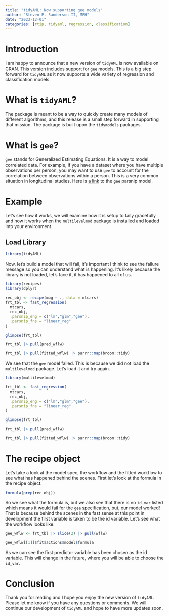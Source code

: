 ```yaml
---
title: "tidyAML: Now supporting gee models"
author: "Steven P. Sanderson II, MPH"
date: "2023-12-01"
categories: [rtip, tidyaml, regression, classification]
---
```


# Introduction

I am happy to announce that a new version of `tidyAML` is now available on CRAN. This version includes support for `gee` models. This is a big step forward for `tidyAML` as it now supports a wide variety of regression and classification models.

# What is `tidyAML`?

The package is meant to be a way to quickly create many models of different algorithms, and this release is a small step forward in supporting that mission. The package is built upon the `tidymodels` packages.

# What is `gee`?

`gee` stands for Generalized Estimating Equations. It is a way to model correlated data. For example, if you have a dataset where you have multiple observations per person, you may want to use `gee` to account for the correlation between observations within a person. This is a very common situation in longitudinal studies. Here is [a link](https://parsnip.tidymodels.org/reference/details_linear_reg_gee.html?q=gee#null) to the `gee` parsnip model.

# Example

Let's see how it works, we will examine how it is setup to faily gracefully and how it works when the `multilevelmod` package is installed and loaded into your environment.

## Load Library

```r
library(tidyAML)
```

Now, let's build a model that will fail, it's important I think to see the failure message so you can understand what is happening. It's likely because the library is not loaded, let's face it, it has happened to all of us.

```r
library(recipes)
library(dplyr)

rec_obj <- recipe(mpg ~ ., data = mtcars)
frt_tbl <- fast_regression(
  mtcars, 
  rec_obj, 
  .parsnip_eng = c("lm","glm","gee"),
  .parsnip_fns = "linear_reg"
)

glimpse(frt_tbl)

frt_tbl |> pull(pred_wflw) 

frt_tbl |> pull(fitted_wflw) |> purrr::map(broom::tidy)
```

We see that the `gee` model failed. This is because we did not load the `multilevelmod` package. Let's load it and try again.

```r
library(multilevelmod)

frt_tbl <- fast_regression(
  mtcars, 
  rec_obj, 
  .parsnip_eng = c("lm","glm","gee"),
  .parsnip_fns = "linear_reg"
)

glimpse(frt_tbl)

frt_tbl |> pull(pred_wflw) 

frt_tbl |> pull(fitted_wflw) |> purrr::map(broom::tidy)
```

# The recipe object

Let's take a look at the model spec, the workflow and the fitted workflow to see what has happened behind the scenes. First let's look at the formula in the recipe object.

```r
formula(prep(rec_obj))
```

So we see what the formula is, but we also see that there is no `id_var` listed which means it would fail for the `gee` specification, but, our model worked! That is because behind the scenes in the fast sense at this point in development the first variable is taken to be the id variable. Let's see what the workflow looks like.

```r
gee_wflw <- frt_tbl |> slice(2) |> pull(wflw)

gee_wflw[[1]]$fit$actions$model$formula
```

As we can see the first predictor variable has been chosen as the id variable. This will change in the future, where you will be able to choose the `id_var`.

# Conclusion

Thank you for reading and I hope you enjoy the new version of `tidyAML`. Please let me know if you have any questions or comments. We will continue our development of `tidyAML` and hope to have more updates soon.